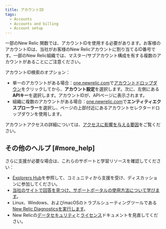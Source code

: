```yaml
---
title: アカウントID
tags:
  - Accounts
  - Accounts and billing
  - Account setup
---
```


一部のNew Relic 関数では、アカウントIDを使用する必要があります。お客様のアカウントIDは、当社がお客様のNew Relicアカウントに割り当てるID番号です。一部のNew Relic組織では、マスター/サブアカウント構成を有する複数のアカウントがあることにご注意ください。

アカウントID検索のオプション：

* 単一のアカウントがある場合：[one.newrelic.com](https://one.newrelic.com)で[アカウントドロップダウン](/docs/using-new-relic/welcome-new-relic/get-started/glossary#account-dropdown)をクリックしてから、**アカウント設定**を選択します。次に、左側にある**APIキー**を選択します。アカウントIDが、APIページに表示されます。
* 組織に複数のアカウントがある場合：[one.newrelic.com](https://one.newrelic.com)で**エンティティエクスプローラー**を選択し、ページの上部付近にあるアカウントセレクタードロップダウンを使用します。

アカウントアクセスの詳細については、[アクセスに影響を与える要因](/docs/new-relic-one/use-new-relic-one/core-concepts/cross-account-features-security-new-relic-one)をご覧ください。

## その他のヘルプ [#more_help]

さらに支援が必要な場合は、これらのサポートと学習リソースを確認してください：

* [Explorers Hub](https://discuss.newrelic.com/)を参照して、コミュニティから支援を受け、ディスカッションに参加してください。
* [当社のサイトで回答を見つけ、サポートポータルの使用方法について学びます](/docs/using-new-relic/welcome-new-relic/get-started/find-help-use-support-portal)。
* Linux、Windows、およびmacOSのトラブルシューティングツールである[New Relic Diagnosticsを実行します](/docs/using-new-relic/cross-product-functions/troubleshooting/new-relic-diagnostics)。
* New Relicの[データセキュリティ](/docs/security)と[ライセンス](/docs/licenses)ドキュメントを見直してください。
